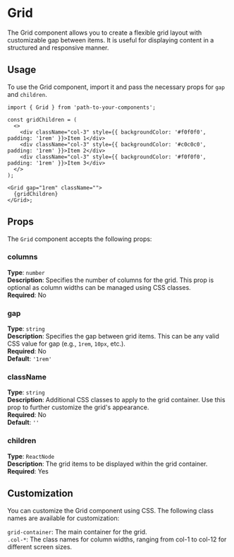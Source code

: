 
<Meta of={GridStories} />

# Grid

The Grid component allows you to create a flexible grid layout with customizable gap between items. It is useful for displaying content in a structured and responsive manner.

<Canvas of={GridStories.Default} />

## Usage

To use the Grid component, import it and pass the necessary props for `gap` and `children`.

```tsx
import { Grid } from 'path-to-your-components';

const gridChildren = (
  <> 
    <div className="col-3" style={{ backgroundColor: '#f0f0f0', padding: '1rem' }}>Item 1</div>
    <div className="col-3" style={{ backgroundColor: '#c0c0c0', padding: '1rem' }}>Item 2</div>
    <div className="col-3" style={{ backgroundColor: '#f0f0f0', padding: '1rem' }}>Item 3</div>
  </>
);

<Grid gap="1rem" className="">
  {gridChildren}
</Grid>;
```

## Props

The `Grid` component accepts the following props:

### columns

**Type**: `number`\
**Description**: Specifies the number of columns for the grid. This prop is optional as column widths can be managed using CSS classes.\
**Required**: No

### gap

**Type**: `string`\
**Description**: Specifies the gap between grid items. This can be any valid CSS value for gap (e.g., `1rem`, `10px`, etc.).\
**Required**: No\
**Default**: `'1rem'`

### className

**Type**: `string`\
**Description**: Additional CSS classes to apply to the grid container. Use this prop to further customize the grid's appearance.\
**Required**: No\
**Default**: `''`

### children

**Type**: `ReactNode`\
**Description**: The grid items to be displayed within the grid container.\
**Required**: Yes


## Customization

You can customize the Grid component using CSS. The following class names are available for customization:

`grid-container`: The main container for the grid.\
`.col-*`: The class names for column widths, ranging from col-1 to col-12 for different screen sizes.